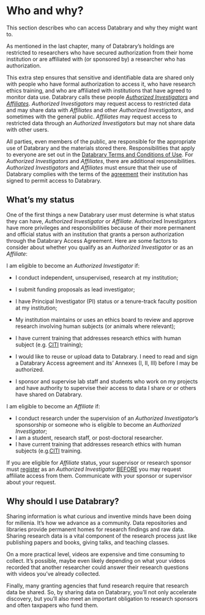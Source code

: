 # Who and why? {.unnumbered}

This section describes who can access Databrary and why they might want to.

As mentioned in the last chapter, many of Databrary's holdings are restricted to researchers who have secured authorization from their home institution or are affiliated with (or sponsored by) a researcher who has authorization.

This extra step ensures that sensitive and identifiable data are shared only with people who have formal authorization to access it, who have research ethics training, and who are affiliated with institutions that have agreed to monitor data use.
Databrary calls these people [*Authorized Investigators*](../more-information/definitions.qmd#authorized-investigator) and [*Affiliates*](../more-information/definitions.qmd#affiliate).
*Authorized Investigators* may request access to restricted data and may share data with *Affiliates* and other *Authorized Investigators*, and sometimes with the general public.
*Affiliates* may request access to restricted data through an *Authorized Investigators* but may not share data with other users.

All parties, even members of the public, are responsible for the appropriate use of Databrary and the materials stored there.
Responsibilities that apply to everyone are set out in the [Databrary Terms and Conditions of Use](https://databrary.org/about/policies/terms.html). 
For *Authorized Investigators* and *Affiliates*, there are additional responsibilities.
*Authorized Investigators* and *Affiliates* must ensure that their use of Databrary complies with the terms of the [agreement](../appendices/access_agreement.qmd) their institution has signed to permit access to Databrary. 

## What's my status {.unnumbered}

One of the first things a new Databrary user must determine is what status they can have, *Authorized Investigator* or *Affiliate*.
Authorized Investigators have more privileges and responsibilities because of their more permanent and official status with an institution that grants a person authorization through the Databrary Access Agreement. 
Here are some factors to consider about whether you qualify as an *Authorized Investigator* or as an *Affiliate*:

I am eligible to become an *Authorized Investigator* if:

- I conduct independent, unsupervised, research at my institution;

- I submit funding proposals as lead investigator;

- I have Principal Investigator (PI) status or a tenure-track faculty position at my institution;

- My institution maintains or uses an ethics board to review and approve research involving human subjects (or animals where relevant); 

- I have current training that addresses research ethics with human subject (e.g. [CITI](https://about.citiprogram.org/) training);

- I would like to reuse or upload data to Databrary. I need to read and sign a Databrary Access agreement and its' Annexes (I, II, III) before I may be authorized.

- I sponsor and supervise lab staff and students who work on my projects and have authority to supervise their access to data I share or or others have shared on Databrary.

I am eligible to become an *Affiliate* if:

-   I conduct research under the supervision of an *Authorized Investigator*'s sponsorship or someone who is eligible to become an *Authorized Investigator*; 
-   I am a student, research staff, or post-doctoral researcher.
-   I have current training that addresses research ethics with human subjects (e.g.[CITI](https://about.citiprogram.org/) training.

::: {.callout-important}

If you are eligible for *Affiliate* status, your supervisor or research sponsor must [register](https://databrary.org/register) as an *Authorized Investigator* <u>BEFORE</u> you may request affiliate access from them.
Communicate with your sponsor or supervisor about your request.

:::

## Why should I use Databrary? {-}

Sharing information is what curious and inventive minds have been doing for millenia.
It's how we advance as a community.
Data repositories and libraries provide permanent homes for research findings and raw data.
Sharing research data is a vital component of the research process just like publishing papers and books, giving talks, and teaching classes.

On a more practical level, videos are expensive and time consuming to collect. 
It's possible, maybe even likely depending on what your videos recorded that another researcher could answer their research questions with videos you've already collected.

Finally, many granting agencies that fund research require that research data be shared. 
So, by sharing data on Databrary, you'll not only accelerate discovery, but you'll also meet an important obligation to research sponsors and often taxpapers who fund them.
